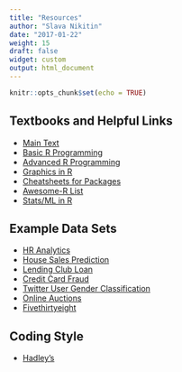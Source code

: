 ```yaml
---
title: "Resources"
author: "Slava Nikitin"
date: "2017-01-22"
weight: 15
draft: false
widget: custom
output: html_document
---
```


```r
knitr::opts_chunk$set(echo = TRUE)
```

## **Textbooks and Helpful Links**
- [Main Text](r4ds.had.co.nz/)  
- [Basic R Programming](https://leanpub.com/rprogramming)  
- [Advanced R Programming](//adv-r.had.co.nz/)  
- [Graphics in R](www.cookbook-r.com/Graphs/)  
- [Cheatsheets for Packages](https://www.rstudio.com/resources/cheatsheets/)  
- [Awesome-R List](https://awesome-r.com/)  
- [Stats/ML in R](r-statistics.co/)  

## **Example Data Sets**
- [HR Analytics](https://www.kaggle.com/ludobenistant/hr-analytics)  
- [House Sales Prediction](https://www.kaggle.com/harlfoxem/housesalesprediction)  
- [Lending Club Loan](https://www.kaggle.com/wendykan/lending-club-loan-data)  
- [Credit Card Fraud](https://www.kaggle.com/dalpozz/creditcardfraud)  
- [Twitter User Gender Classification](https://www.kaggle.com/crowdflower/twitter-user-gender-classification)  
- [Online Auctions](https://www.kaggle.com/onlineauctions/online-auctions-dataset)  
- [Fivethirtyeight](https://github.com/rudeboybert/fivethirtyeight)  

## **Coding Style**  
- [Hadley's](adv-r.had.co.nz/Style.html) 

